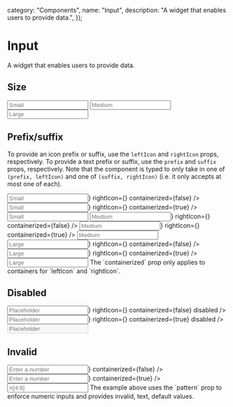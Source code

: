 

  category: "Components",
  name: "Input",
  description: "A widget that enables users to provide data.",
});

# Input

A widget that enables users to provide data.

## Size

<DesignComponentsDisplay className="grid-flow-col grid-rows-3 px-8 sm:grid-rows-1 md:grid-rows-3 lg:grid-rows-1 [&>*]:w-fit">
  <Input size="sm" placeholder="Small" />
  <Input size="md" placeholder="Medium" />
  <Input size="lg" placeholder="Large" />
</DesignComponentsDisplay>

## Prefix/suffix

To provide an icon prefix or suffix, use the `leftIcon` and `rightIcon` props, respectively. To provide a text prefix or suffix, use the `prefix` and `suffix` props, respectively. Note that the component is typed to only take in one of `(prefix, leftIcon)` and one of `(suffix, rightIcon)` (i.e. it only accepts at most one of each).

<DesignComponentsDisplay className="grid-flow-col grid-rows-9 px-8 sm:grid-rows-3 md:grid-rows-9 lg:grid-rows-3 [&>*]:w-fit">
  <Input size="sm" placeholder="Small" leftIcon={<Circle />} rightIcon={<Circle />} containerized={false} />
  <Input size="sm" placeholder="Small" leftIcon={<Circle />} rightIcon={<Circle />} containerized={true} />
  <Input size="sm" placeholder="Small" prefix="https://" suffix=".com" />
  <Input size="md" placeholder="Medium" leftIcon={<Circle />} rightIcon={<Circle />} containerized={false} />
  <Input size="md" placeholder="Medium" leftIcon={<Circle />} rightIcon={<Circle />} containerized={true} />
  <Input size="md" placeholder="Medium" prefix="https://" suffix=".com" />
  <Input size="lg" placeholder="Large" leftIcon={<Circle />} rightIcon={<Circle />} containerized={false} />
  <Input size="lg" placeholder="Large" leftIcon={<Circle />} rightIcon={<Circle />} containerized={true} />
  <Input size="lg" placeholder="Large" prefix="https://" suffix=".com" />
</DesignComponentsDisplay>

<Callout>
  The `containerized` prop only applies to containers for `leftIcon` and `rightIcon`.
</Callout>

## Disabled

<DesignComponentsDisplay className="grid-flow-col grid-rows-3 px-8 sm:grid-rows-1 md:grid-rows-3 lg:grid-rows-1 [&>*]:w-fit">
  <Input placeholder="Placeholder" leftIcon={<Circle />} rightIcon={<Circle />} containerized={false} disabled />
  <Input placeholder="Placeholder" leftIcon={<Circle />} rightIcon={<Circle />} containerized={true} disabled />
  <Input placeholder="Placeholder" prefix="https://" suffix=".com" disabled />
</DesignComponentsDisplay>

## Invalid

<DesignComponentsDisplay className="grid-flow-col grid-rows-3 px-8 sm:grid-rows-1 md:grid-rows-3 lg:grid-rows-1 [&>*]:w-fit">
  <Input
    pattern="[0-9]+"
    placeholder="Enter a number"
    defaultValue="Enter a number"
    leftIcon={<Hash />}
    containerized={false}
  />
  <Input
    pattern="[0-9]+"
    placeholder="Enter a number"
    defaultValue="Enter a number"
    leftIcon={<Hash />}
    containerized={true}
  />
  <Input
    pattern="1592"
    placeholder="π[4:8]"
    defaultValue="π[4:8]"
    prefix="3.14"
    suffix="6535"
  />
</DesignComponentsDisplay>

<Callout intent="none">
  The example above uses the `pattern` prop to enforce numeric inputs and provides invalid, text, default values.
</Callout>
